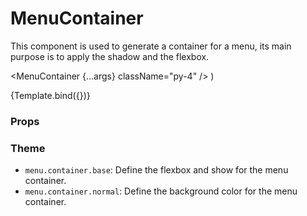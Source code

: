
<Meta title="Components/Menu/MenuContainer" component={MenuContainer} />

# MenuContainer

This component is used to generate a container for a menu, its main purpose is to apply the shadow and the flexbox.

  <MenuContainer {...args} className="py-4" />
)

<Canvas>
  <Story name="Default">{Template.bind({})}</Story>
</Canvas>

### Props

<ArgsTable story="Default" />

### Theme

- `menu.container.base`: Define the flexbox and show for the menu container.
- `menu.container.normal`: Define the background color for the menu container.
